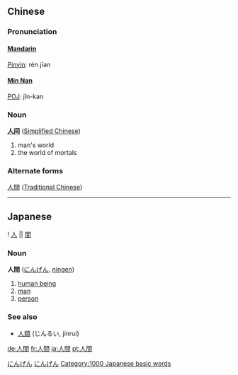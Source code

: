 ==Chinese==
===Pronunciation===
====[[wikipedia:Standard_Mandarin|Mandarin]]====
[[Pinyin]]: rén jīan
====[[wikipedia:Min Nan|Min Nan]]====
[[wikipedia:POJ|POJ]]: jîn-kan

===Noun===
'''[[人]][[间]]''' ([[Simplified Chinese]])
# man's world
# the world of mortals

===Alternate forms===
[[人]][[間]] ([[Traditional Chinese]])

----

==Japanese==
{{ja-kanjitab-top}}
! [[人]] || [[間]]
{{ja-kanjitab-bottom}}
===Noun===
'''人間''' ([[にんげん]], [[ningen]])

# [[human being]]
# [[man]]
# [[person]]

===See also===
*[[人類]] (じんるい, jinrui)

[[de:人間]]
[[fr:人間]]
[[ja:人間]]
[[pt:人間]]

[[Category:Japanese language|にんげん]]
[[Category:Japanese nouns|にんげん]]
[[Category:1000 Japanese basic words]]